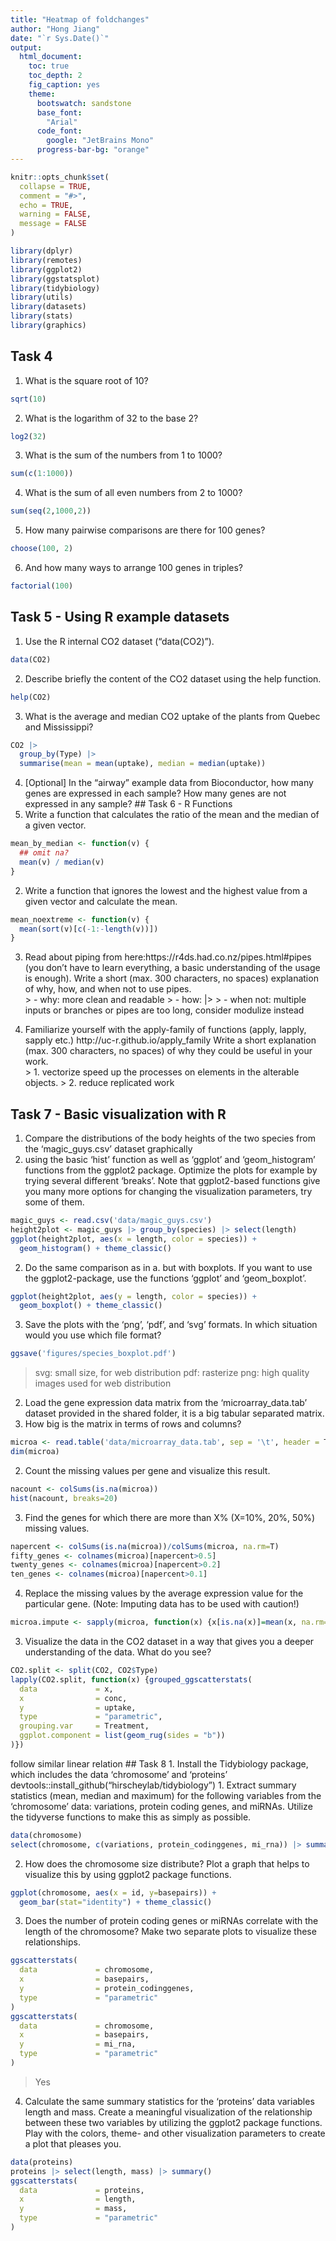 ```yaml
---
title: "Heatmap of foldchanges"
author: "Hong Jiang"
date: "`r Sys.Date()`"
output:
  html_document:
    toc: true
    toc_depth: 2
    fig_caption: yes
    theme:
      bootswatch: sandstone
      base_font:
        "Arial"
      code_font:
        google: "JetBrains Mono"
      progress-bar-bg: "orange"
---
```


```r
knitr::opts_chunk$set(
  collapse = TRUE,
  comment = "#>",
  echo = TRUE,
  warning = FALSE,
  message = FALSE
)
```
```r
library(dplyr)
library(remotes)
library(ggplot2)
library(ggstatsplot)
library(tidybiology)
library(utils)
library(datasets)
library(stats)
library(graphics)
```
## Task 4
1. What is the square root of 10?
```r
sqrt(10)
```
2. What is the logarithm of 32 to the base 2?
```r
log2(32)
```
3. What is the sum of the numbers from 1 to 1000?
```r
sum(c(1:1000))
```
4. What is the sum of all even numbers from 2 to 1000?
```r
sum(seq(2,1000,2))
```
5. How many pairwise comparisons are there for 100 genes?
```r
choose(100, 2)
```
6. And how many ways to arrange 100 genes in triples?
```r
factorial(100)
```
## Task 5 - Using R example datasets
1. Use the R internal CO2 dataset (“data(CO2)”).
```r
data(CO2)
```
2. Describe briefly the content of the CO2 dataset using the help function.
```r
help(CO2)
```
3. What is the average and median CO2 uptake of the plants from Quebec and
Mississippi?
```r
CO2 |>
  group_by(Type) |>
  summarise(mean = mean(uptake), median = median(uptake))
```
4. [Optional] In the “airway” example data from Bioconductor, how many genes are
expressed in each sample? How many genes are not expressed in any sample?
## Task 6 - R Functions
1. Write a function that calculates the ratio of the mean and the median of a given
vector.
```r
mean_by_median <- function(v) {
  ## omit na?
  mean(v) / median(v)
}
```

2. Write a function that ignores the lowest and the highest value from a given vector and
calculate the mean.
```r
mean_noextreme <- function(v) {
  mean(sort(v)[c(-1:-length(v))])
}
```
3. Read about piping from here:https://r4ds.had.co.nz/pipes.html#pipes (you don’t have
to learn everything, a basic understanding of the usage is enough). Write a short
(max. 300 characters, no spaces) explanation of why, how, and when not to use
pipes.  
> - why: more clean and readable
> - how: |>
> - when not: multiple inputs or branches or pipes are too long, consider modulize instead

4. Familiarize yourself with the apply-family of functions (apply, lapply, sapply etc.)
http://uc-r.github.io/apply_family
Write a short explanation (max. 300 characters, no spaces) of why they could be
useful in your work.  
  > 1. vectorize speed up the processes on elements in the alterable objects. 
  > 2. reduce replicated work
  
## Task 7 - Basic visualization with R
1. Compare the distributions of the body heights of the two species from the
'magic_guys.csv' dataset graphically
  1. using the basic 'hist' function as well as ‘ggplot’ and ‘geom_histogram’
functions from the ggplot2 package. Optimize the plots for example by trying
several different 'breaks'. Note that ggplot2-based functions give you many
more options for changing the visualization parameters, try some of them.
```r
magic_guys <- read.csv('data/magic_guys.csv')
height2plot <- magic_guys |> group_by(species) |> select(length)
ggplot(height2plot, aes(x = length, color = species)) +
  geom_histogram() + theme_classic()
```
  2. Do the same comparison as in a. but with boxplots. If you want to use the
ggplot2-package, use the functions ‘ggplot’ and ‘geom_boxplot’.
```r
ggplot(height2plot, aes(y = length, color = species)) +
  geom_boxplot() + theme_classic()
```
  3. Save the plots with the ‘png’, ‘pdf’, and ‘svg’ formats. In which situation would
you use which file format?
```r
ggsave('figures/species_boxplot.pdf')
```
> svg: small size, for web distribution
> pdf: rasterize
> png: high quality images used for web distribution

2. Load the gene expression data matrix from the ‘microarray_data.tab’ dataset
provided in the shared folder, it is a big tabular separated matrix.
  1. How big is the matrix in terms of rows and columns?
```r
microa <- read.table('data/microarray_data.tab', sep = '\t', header = T)
dim(microa)
```
  2. Count the missing values per gene and visualize this result.
```r
nacount <- colSums(is.na(microa))
hist(nacount, breaks=20)
```
  3. Find the genes for which there are more than X% (X=10%, 20%, 50%)
missing values.
```r
napercent <- colSums(is.na(microa))/colSums(microa, na.rm=T)
fifty_genes <- colnames(microa)[napercent>0.5]
twenty_genes <- colnames(microa)[napercent>0.2]
ten_genes <- colnames(microa)[napercent>0.1]
```
  4. Replace the missing values by the average expression value for the particular
gene. (Note: Imputing data has to be used with caution!)
```r
microa.impute <- sapply(microa, function(x) {x[is.na(x)]=mean(x, na.rm=T)})
```
3. Visualize the data in the CO2 dataset in a way that gives you a deeper understanding
of the data. What do you see?
```r
CO2.split <- split(CO2, CO2$Type)
lapply(CO2.split, function(x) {grouped_ggscatterstats(
  data             = x,
  x                = conc,
  y                = uptake,
  type             = "parametric",
  grouping.var     = Treatment,
  ggplot.component = list(geom_rug(sides = "b"))
)})
```
follow similar linear relation
## Task 8
1. Install the Tidybiology package, which includes the data ‘chromosome’ and ‘proteins’
devtools::install_github("hirscheylab/tidybiology")
  1. Extract summary statistics (mean, median and maximum) for the following
variables from the ‘chromosome’ data: variations, protein coding genes, and
miRNAs. Utilize the tidyverse functions to make this as simply as possible.
```r
data(chromosome)
select(chromosome, c(variations, protein_codinggenes, mi_rna)) |> summary()
```
  2. How does the chromosome size distribute? Plot a graph that helps to visualize this by using ggplot2 package functions.
```r
ggplot(chromosome, aes(x = id, y=basepairs)) +
  geom_bar(stat="identity") + theme_classic()
```
  3. Does the number of protein coding genes or miRNAs correlate with the length
of the chromosome? Make two separate plots to visualize these relationships.
```r
ggscatterstats(
  data             = chromosome,
  x                = basepairs,
  y                = protein_codinggenes,
  type             = "parametric"
)
ggscatterstats(
  data             = chromosome,
  x                = basepairs,
  y                = mi_rna,
  type             = "parametric"
)
```
 >Yes
 
  4. Calculate the same summary statistics for the ‘proteins’ data variables length
and mass. Create a meaningful visualization of the relationship between
these two variables by utilizing the ggplot2 package functions. Play with the
colors, theme- and other visualization parameters to create a plot that pleases
you.
```r
data(proteins)
proteins |> select(length, mass) |> summary()
ggscatterstats(
  data             = proteins,
  x                = length,
  y                = mass,
  type             = "parametric"
)
```
